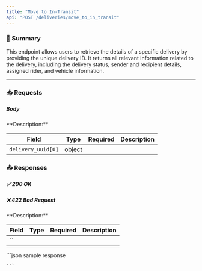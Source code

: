 ```yaml
---
title: "Move to In-Transit"
api: "POST /deliveries/move_to_in_transit"
---
```


### 📝 Summary

This endpoint allows users to retrieve the details of a specific delivery by providing the unique delivery ID. It returns all relevant information related to the delivery, including the delivery status, sender and recipient details, assigned rider, and vehicle information.

---

### 📥 Requests
##### Body
<Expandable>
**Description:** 

| **Field**   | **Type** | **Required** | **Description**          |
|-------------|----------|-------------:|---------------------------|
| `delivery_uuid[0]`   | object   |        |           |
</Expandable>


### 📤 Responses

##### ✅ 200 OK
##### ❌ 422 Bad Request

<Expandable>
**Description:** 

| **Field**   | **Type** | **Required** | **Description**          |
|-------------|----------|-------------:|---------------------------|
| ``   |    |        |          |

</Expandable>

<ResponseExample>
    ```json sample response
    
    ```
</ResponseExample>